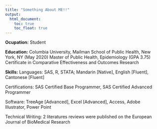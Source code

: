 ```yaml
---
title: "Something About ME!!"
output: 
  html_document:
    toc: true
    toc_float: true
---
```


__Ocupation:__ Student

__Education:__
Columbia University, Mailman School of Public Health, New York, NY (May 2020)
     Master of Public Health, Epidemiology (GPA 3.75)
     Certificate in Comparative Effectiveness and Outcomes Research 

__Skills:__
Languages: SAS, R, STATA; Mandarin [Native], English [Fluent], Cantonese [Fluent]


Certifications: SAS Certified Base Programmer, SAS Certified Advanced Programmer


Software: TreeAge [Advanced], Excel [Advanced], Access, Adobe Illustrator, Power Point


Technical Writing: 2 literatures reviews were published on the European Journal of BioMedical Research

                                                                              
